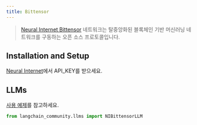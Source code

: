 ```yaml
---
title: Bittensor
---
```


>[Neural Internet Bittensor](https://neuralinternet.ai/) 네트워크는 탈중앙화된 블록체인 기반 머신러닝 네트워크를 구동하는 오픈 소스 프로토콜입니다.

## Installation and Setup

[Neural Internet](https://neuralinternet.ai/)에서 API_KEY를 받으세요.


## LLMs

[사용 예제](/oss/integrations/llms/bittensor)를 참고하세요.

```python
from langchain_community.llms import NIBittensorLLM
```